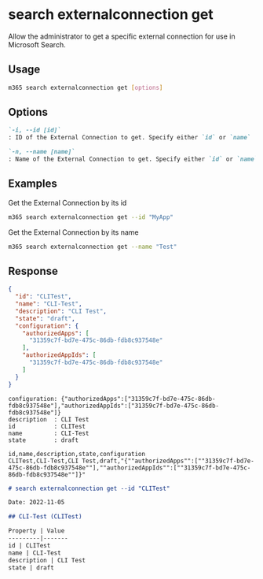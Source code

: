 
# search externalconnection get

Allow the administrator to get a specific external connection for use in Microsoft Search.

## Usage

```sh
m365 search externalconnection get [options]
```

## Options

```md definition-list
`-i, --id [id]`
: ID of the External Connection to get. Specify either `id` or `name`

`-n, --name [name]`
: Name of the External Connection to get. Specify either `id` or `name`
```

<Global />

## Examples

Get the External Connection by its id

```sh
m365 search externalconnection get --id "MyApp"
```

Get the External Connection by its name

```sh
m365 search externalconnection get --name "Test"
```

## Response

<Tabs>
  <TabItem value="JSON">

  ```json
  {
    "id": "CLITest",
    "name": "CLI-Test",
    "description": "CLI Test",
    "state": "draft",
    "configuration": {
      "authorizedApps": [
        "31359c7f-bd7e-475c-86db-fdb8c937548e"
      ],
      "authorizedAppIds": [
        "31359c7f-bd7e-475c-86db-fdb8c937548e"
      ]
    }
  }
  ```

  </TabItem>
  <TabItem value="Text">

  ```text
  configuration: {"authorizedApps":["31359c7f-bd7e-475c-86db-fdb8c937548e"],"authorizedAppIds":["31359c7f-bd7e-475c-86db-fdb8c937548e"]}
  description  : CLI Test
  id           : CLITest
  name         : CLI-Test
  state        : draft
  ```

  </TabItem>
  <TabItem value="CSV">

  ```csv
  id,name,description,state,configuration
  CLITest,CLI-Test,CLI Test,draft,"{""authorizedApps"":[""31359c7f-bd7e-475c-86db-fdb8c937548e""],""authorizedAppIds"":[""31359c7f-bd7e-475c-86db-fdb8c937548e""]}"
  ```

  </TabItem>
  <TabItem value="Markdown">

  ```md
  # search externalconnection get --id "CLITest"

  Date: 2022-11-05

  ## CLI-Test (CLITest)

  Property | Value
  ---------|-------
  id | CLITest
  name | CLI-Test
  description | CLI Test
  state | draft
  ```

  </TabItem>
</Tabs>

